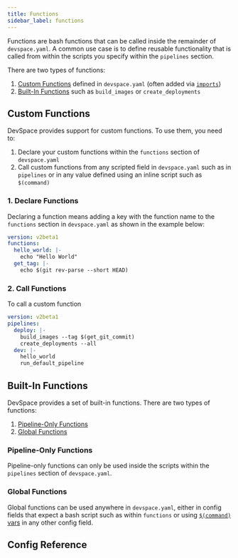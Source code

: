 ```yaml
---
title: Functions
sidebar_label: functions
---
```




Functions are bash functions that can be called inside the remainder of `devspace.yaml`. A common use case is to define reusable functionality that is called from within the scripts you specify within the `pipelines` section.

There are two types of functions:
1. [Custom Functions](#custom-functions) defined in `devspace.yaml` (often added via [`imports`](../imports/README.mdx))
2. [Built-In Functions](#built-in-functions) such as `build_images` or `create_deployments`


## Custom Functions
DevSpace provides support for custom functions. To use them, you need to:
1. Declare your custom functions within the `functions` section of `devspace.yaml`
2. Call custom functions from any scripted field in `devspace.yaml` such as in `pipelines` or in any value defined using an inline script such as `$(command)`

### 1. Declare Functions
Declaring a function means adding a key with the function name to the `functions` section in `devspace.yaml` as shown in the example below:
```yaml title=devspace.yaml
version: v2beta1
functions:
  hello_world: |-
    echo "Hello World"
  get_tag: |-
    echo $(git rev-parse --short HEAD)
```

### 2. Call Functions
To call a custom function
```yaml title=devspace.yaml
version: v2beta1
pipelines:
  deploy: |-
    build_images --tag $(get_git_commit)
    create_deployments --all
  dev: |-
    hello_world
    run_default_pipeline
```


## Built-In Functions
DevSpace provides a set of built-in functions. There are two types of functions:
1. [Pipeline-Only Functions](#pipeline-only-functions)
2. [Global Functions](#global-functions)

### Pipeline-Only Functions
Pipeline-only functions can only be used inside the scripts within the `pipelines` section of `devspace.yaml`.

<PipelineFunctionRef/>


### Global Functions
Global functions can be used anywhere in `devspace.yaml`, either in config fields that expect a bash script such as within `functions` or using [`$(command)` vars](../variables/command.mdx) in any other config field.

<GlobalFunctionRef/>


## Config Reference

<ConfigPartial/>
